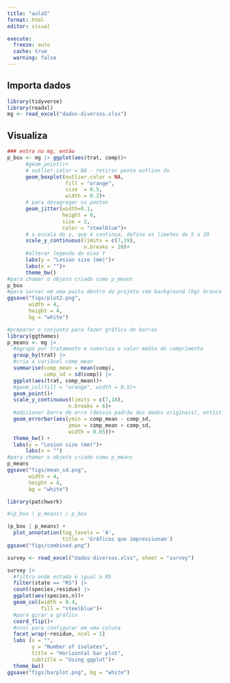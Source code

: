 ```yaml
---
title: "aula5"
format: html
editor: visual

execute: 
  freeze: auto
  cache: true
  warning: false
---
```


## Importa dados

```r
library(tidyverse)
library(readxl)
mg <- read_excel("dados-diversos.xlsx")
```

## Visualiza

```r
### entra no mg, então 
p_box <- mg |> ggplot(aes(trat, comp))+
      #geom_point()+
      # outlier.color = NA - retirar ponto outline do 
      geom_boxplot(outlier.color = NA,
                   fill = "orange",
                   size  = 0.5,
                   width = 0.2)+
      # para desagregar os pontos
      geom_jitter(width=0.1,
                  height = 0,
                  size = 2,
                  color = "steelblue")+
      # a escala do y, que é continua, defina os limetes de 5 a 20
      scale_y_continuous(limits = c(7,19),
                         n.breaks = 10)+
      #alterar legenda do eixo Y
      labs(y = "Lesion size (mm)")+
      labs(x = "")+
      theme_bw()
#para chamar o objeto criado como p_means
p_box
#para sarvar em uma pasta dentro do projeto com background (bg) branco
ggsave("figs/plot2.png",
       width = 4,
       height = 4,
       bg = "white")
```

```r
#preparar o conjunto para fazer gráfico de barras
library(ggthemes)
p_means <- mg |>
  #agrupo por tratamento e sumariza o valor médio do comprimento
  group_by(trat) |>
  #cria a variável comp_mean
  summarise(comp_mean = mean(comp),
            comp_sd = sd(comp)) |>
  ggplot(aes(trat, comp_mean))+
  #geom_col(fill = "orange", width = 0.5)+
  geom_point()+
  scale_y_continuous(limits = c(7,18),
                    n.breaks = 6)+
  #adicionar barra de erro (desvio padrão dos dados originais), estística descritiva
  geom_errorbar(aes(ymin = comp_mean - comp_sd,
                    ymax = comp_mean + comp_sd,
                    width = 0.05))+
  theme_bw() +
  labs(y = "Lesion size (mm)")+
      labs(x = "")
#para chamar o objeto criado como p_means
p_means
ggsave("figs/mean_sd.png", 
       width = 4,
       height = 4,
       bg = "white")
```

```r
library(patchwork)

#(p_box | p_means) / p_box

(p_box | p_means) + 
  plot_annotation(tag_levels = 'A',
                  title = 'Gráficos que impressionam')
ggsave("figs/combined.png")

```

```r
survey <- read_excel("dados-diversos.xlsx", sheet = "survey")

survey |>
  #filtra onde estado é igual a RS
  filter(state == "RS") |>
  count(species,residue) |>
  ggplot(aes(species,n))+
  geom_col(width = 0.4,
           fill = "steelblue")+
  #para girar o gráfico
  coord_flip()+
  #ncol para configurar em uma coluna
  facet_wrap(~residue, ncol = 1)
  labs (x = "",
        y = "Number of isolates",
        title = "Horizontal bar plot",
        subtitle = "Using ggplot")+
  theme_bw()
ggsave("figs/barplot.png", bg = "white")
```

